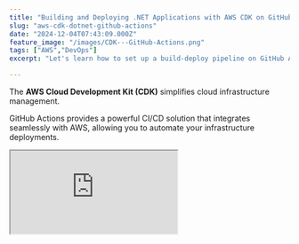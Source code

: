 ```yaml
---
title: "Building and Deploying .NET Applications with AWS CDK on GitHub Actions"
slug: "aws-cdk-dotnet-github-actions"
date: "2024-12-04T07:43:09.000Z"
feature_image: "/images/CDK---GitHub-Actions.png"
tags: ["AWS","DevOps"]
excerpt: "Let's learn how to set up a build-deploy pipeline on GitHub Actions to automate infrastructure management and deploy resources on AWS for our .NET application."

---
```


The **AWS Cloud Development Kit (CDK)** simplifies cloud infrastructure management.

GitHub Actions provides a powerful CI/CD solution that integrates seamlessly with AWS, allowing you to automate your infrastructure deployments.

<iframe src="https://www.youtube.com/embed/IvxWDFb-fSs?feature=oembed" />

In this post, let's explore how to set up a build-deploy pipeline to automatically create resources and deploy your .NET application to AWS using GitHub Actions.

Thanks to AWS for sponsoring this post in my .[NET on AWS Series](/posts/tag/aws/)

Setting Up GitHub Actions File
------------------------------

If you are to GitHub Actions, use the [Quickstart guide](https://docs.github.com/en/actions/writing-workflows/quickstart) to get up to speed.

The GitHub Actions workflow files should be located in the `.github/workflows` directory at the root of your repository.

So, let's add a [new file](https://github.com/rahulpnath/aws-cdk-github-actions/tree/main/.github/workflows) to get started.

### Authoring GitHub Actions File in VSCode

You can author the actions file in the web browser or from your IDE/Editor.

I prefer to use the VSCode editor for this.

[The GitHub Actions extension](https://marketplace.visualstudio.com/items?itemName=GitHub.vscode-github-actions) lets you manage your workflows, view the workflow run history, and help authoring workflows.

![](/images/image-1.png)

GitHub Actions VS Code extension helps manage workflows, manage secrets, provides IntelliSense etc making it easy to author workflows from the editor.

The extension provides intellisense support based on the action you are editing, which makes it extremely easy to author workflows from the editor.

You can also CTRL + click on the `uses` action to navigate to the GitHub repository and look up the required documentation.

Deploying .NET Application using CDK to AWS
-------------------------------------------

Let's now create the workflow file to deploy our application.

My [sample application](https://github.com/rahulpnath/aws-cdk-github-actions/tree/main/src) has an ASP NET Web API and a worker service, which I want to host on AWS Lambda Function.

You can find more details on the CDK code to create the resources in the article below.

[

AWS CDK For The .NET Developer

AWS CDK simplifies Cloud Infrastructure management. CDK lets you define AWS resources using first-class programming concepts. It translates your code into AWS CloudFormation templates, which can be used to provision AWS resources for your application. Let’s get started using .NET and C#.

![](/images/logo-512x512-13.png)Rahul NathRahul Pulikkot Nath

![](/images/AWS-CDK-2.png)

](/posts/aws-cdk-dotnet/)

This post will focus on the GitHub Actions workflow side to set up the pipeline to run and deploy our .NET application.

This GitHub Actions workflow, named **"Weather Data Service"**, triggers on every push to the `main` branch.


```yaml
name: Weather Data Service

on:
  push:
    branches:
      - main

jobs:
  build_and_deploy:
    runs-on: ubuntu-latest
    permissions:
      contents: read
```

It defines a single job, `build_and_deploy`which runs on an Ubuntu environment with read-only permissions for repository contents.

Let's now add the different steps required to build, package and deploy our .NET application to AWS.

### Setting Up Required Tools For .NET and AWS CDK

Let's first set up the environment running the build action for deploying .NET applications to AWS. It ensures the necessary tools and configurations are in place for building, deploying, and managing infrastructure.

*   Check out the repository
*   Sets up .NET SDK 8 and installs Amazon Lambda .NET tools
*   Sets up Node.js and installs AWS CDK

    - name: Checkout Repo
      uses: actions/checkout@v4
    
    - name: Set up .NET
      uses: actions/setup-dotnet@v4
      with:
        dotnet-version: 8
    
    - name: Install AWS Lambda Tools
      run: dotnet tool install -g Amazon.Lambda.Tools
    
    - name: Setup Node.js
      uses: actions/setup-node@v4
      with:
        node-version: "20"
    
    - name: Install AWS CDK
      run: npm install -g aws-cdk
    

### Packaging .NET Application for Deployment

To deploy our application we first need to package it into deployable artifacts.

Since for this application, I am deploying the `WeatherForecast.Api` and the `WeatherForecast.Service` as Lambda functions, I use the [dotnet lambda tool](https://docs.aws.amazon.com/lambda/latest/dg/csharp-package-cli.html) to package them as zip files.

    - name: Package API
      run: |
        dotnet lambda package --project-location ./src/WeatherForecast.Api \
        --configuration Release \
        --framework net8.0 \
        --output-package artifacts/api.zip
    
    - name: Package API
      run: |
        dotnet lambda package --project-location ./src/WeatherForecast.Service \
        --configuration Release \
        --framework net8.0 \
        --output-package artifacts/service.zip
    

The above steps generate two artifacts in the artifacts directory in the root of the directory - `api.zip` and `service.zip`

### Configure AWS Credentials

The [aws-actions/configure-aws-credentials](https://github.com/aws-actions/configure-aws-credentials) action helps configure your AWS credentials and region environment variables for use in other GitHub Actions.

It requires the Access Key, Secret, and the region to connect to.

⚠️

__Do not commit sensitive information/keys in your source code.__

Since the keys are sensitive it's best to use [GitHub Secrets](https://docs.github.com/en/actions/security-for-github-actions/security-guides/using-secrets-in-github-actions), to manage them.

    - name: Configure AWS Credentials
      uses: aws-actions/configure-aws-credentials@v4
      with:
        aws-access-key-id: ${{secrets.AWS_ACCESS_KEY_ID}}
        aws-secret-access-key: ${{secrets.AWS_SECRET_ACCESS_KEY}}
        aws-region: "ap-southeast-2"
    

You can configure the GitHub Secrets for your repository under Settings → Secrets and variables → Actions and add a new repository secret (as shown below)

![](/images/image.png)

GitHub Secrets to manage sensitive keys like the AWS Secret and access key

### Run AWS CDK Deploy From GitHub Actions

Our repository is a CDK project and contains the `cdk.json` file at the root of the repository. So we can run our cdk commands from there.

Ensure your AWS account is bootstrapped and ready to use with AWS CDK.

[

AWS CDK For The .NET Developer

AWS CDK simplifies Cloud Infrastructure management. CDK lets you define AWS resources using first-class programming concepts. It translates your code into AWS CloudFormation templates, which can be used to provision AWS resources for your application. Let’s get started using .NET and C#.

![](/images/logo-512x512-12.png)Rahul NathRahul Pulikkot Nath

![](/images/AWS-CDK-1.png)

](/posts/aws-cdk-dotnet/)

To deploy the application, all we need to do is run the `cdk deploy` command

    - name: CDK Deploy
      run: cdk deploy --all --require-approval never
    

Ensure that the `requie-approval` is turned off so that it does not prompt for approval from the user to deploy the stack.

Our CDK code looks for the deploy package from the artifacts folder, as shown below.

```csharp
// Lambda Function To Process SQS
var weatherLambdaFunction = new Function(this, "WeatherDataProcessor", new FunctionProps {
      FunctionName = "weather-data-processor",
        Runtime = Runtime.DOTNET_8,
        Handler = "WeatherForecast.Service::WeatherForecast.Service.Function::FunctionHandler",
        Code = Code.FromAsset("./artifacts/service.zip")
        ...
        }
    });
```
Since our previous steps have generated the artifacts files, the CDK code automatically picks these up and deploys to the respective AWS resources.

If the resource does not exist or has been modified, those changes are also performed.